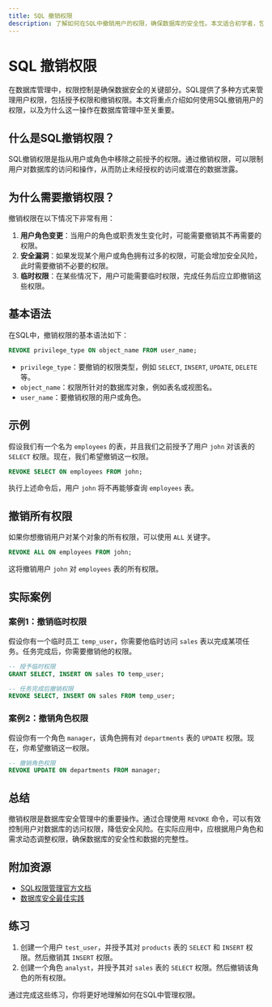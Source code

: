 ```yaml
---
title: SQL 撤销权限
description: 了解如何在SQL中撤销用户的权限，确保数据库的安全性。本文适合初学者，包含详细的解释、代码示例和实际案例。
---
```


# SQL 撤销权限

在数据库管理中，权限控制是确保数据安全的关键部分。SQL提供了多种方式来管理用户权限，包括授予权限和撤销权限。本文将重点介绍如何使用SQL撤销用户的权限，以及为什么这一操作在数据库管理中至关重要。

## 什么是SQL撤销权限？

SQL撤销权限是指从用户或角色中移除之前授予的权限。通过撤销权限，可以限制用户对数据库的访问和操作，从而防止未经授权的访问或潜在的数据泄露。

## 为什么需要撤销权限？

撤销权限在以下情况下非常有用：

1. **用户角色变更**：当用户的角色或职责发生变化时，可能需要撤销其不再需要的权限。
2. **安全漏洞**：如果发现某个用户或角色拥有过多的权限，可能会增加安全风险，此时需要撤销不必要的权限。
3. **临时权限**：在某些情况下，用户可能需要临时权限，完成任务后应立即撤销这些权限。

## 基本语法

在SQL中，撤销权限的基本语法如下：

```sql
REVOKE privilege_type ON object_name FROM user_name;
```

- `privilege_type`：要撤销的权限类型，例如 `SELECT`, `INSERT`, `UPDATE`, `DELETE` 等。
- `object_name`：权限所针对的数据库对象，例如表名或视图名。
- `user_name`：要撤销权限的用户或角色。

## 示例

假设我们有一个名为 `employees` 的表，并且我们之前授予了用户 `john` 对该表的 `SELECT` 权限。现在，我们希望撤销这一权限。

```sql
REVOKE SELECT ON employees FROM john;
```

执行上述命令后，用户 `john` 将不再能够查询 `employees` 表。

## 撤销所有权限

如果你想撤销用户对某个对象的所有权限，可以使用 `ALL` 关键字。

```sql
REVOKE ALL ON employees FROM john;
```

这将撤销用户 `john` 对 `employees` 表的所有权限。

## 实际案例

### 案例1：撤销临时权限

假设你有一个临时员工 `temp_user`，你需要他临时访问 `sales` 表以完成某项任务。任务完成后，你需要撤销他的权限。

```sql
-- 授予临时权限
GRANT SELECT, INSERT ON sales TO temp_user;

-- 任务完成后撤销权限
REVOKE SELECT, INSERT ON sales FROM temp_user;
```

### 案例2：撤销角色权限

假设你有一个角色 `manager`，该角色拥有对 `departments` 表的 `UPDATE` 权限。现在，你希望撤销这一权限。

```sql
-- 撤销角色权限
REVOKE UPDATE ON departments FROM manager;
```

## 总结

撤销权限是数据库安全管理中的重要操作。通过合理使用 `REVOKE` 命令，可以有效控制用户对数据库的访问权限，降低安全风险。在实际应用中，应根据用户角色和需求动态调整权限，确保数据库的安全性和数据的完整性。

## 附加资源

- [SQL权限管理官方文档](https://www.sql.org/docs/)
- [数据库安全最佳实践](https://www.database-security.org/)

## 练习

1. 创建一个用户 `test_user`，并授予其对 `products` 表的 `SELECT` 和 `INSERT` 权限。然后撤销其 `INSERT` 权限。
2. 创建一个角色 `analyst`，并授予其对 `sales` 表的 `SELECT` 权限。然后撤销该角色的所有权限。

通过完成这些练习，你将更好地理解如何在SQL中管理权限。